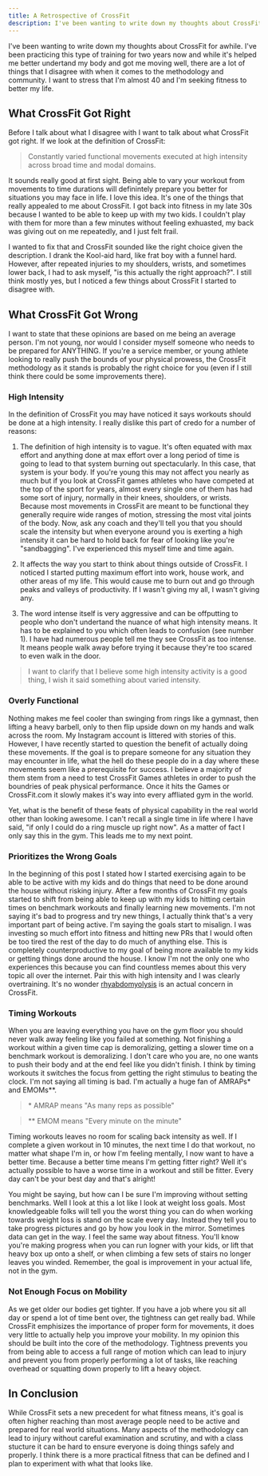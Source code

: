```yaml
---
title: A Retrospective of CrossFit
description: I've been wanting to write down my thoughts about CrossFit for awhile. I've been practicing this type of training for two years now and while it's helped me better undertand my body and got me moving well, there are a lot of things that I disagree with when it comes to the methodology and community.
---
```


I've been wanting to write down my thoughts about CrossFit for awhile. I've been practicing this type of training for two years now and while it's helped me better undertand my body and got me moving well, there are a lot of things that I disagree with when it comes to the methodology and community. I want to stress that I'm almost 40 and I'm seeking fitness to better my life.

## What CrossFit Got Right

Before I talk about what I disagree with I want to talk about what CrossFit got right. If we look at the definition of CrossFit:

> Constantly varied functional movements executed at high intensity across broad time and modal domains.

It sounds really good at first sight. Being able to vary your workout from movements to time durations will definintely prepare you better for situations you may face in life. I love this idea. It's one of the things that really appealed to me about CrossFit. I got back into fitness in my late 30s because I wanted to be able to keep up with my two kids. I couldn't play with them for more than a few minutes without feeling exhuasted, my back was giving out on me repeatedly, and I just felt frail.

I wanted to fix that and CrossFit sounded like the right choice given the description. I drank the Kool-aid hard, like frat boy with a funnel hard. However, after repeated injuries to my shoulders, wrists, and sometimes lower back, I had to ask myself, "is this actually the right approach?". I still think mostly yes, but I noticed a few things about CrossFit I started to disagree with.

## What CrossFit Got Wrong

I want to state that these opinions are based on me being an average person. I'm not young, nor would I consider myself someone who needs to be prepared for ANYTHING. If you're a service member, or young athlete looking to really push the bounds of your physical prowess, the CrossFit methodology as it stands is probably the right choice for you (even if I still think there could be some improvements there).

### High Intensity

In the definition of CrossFit you may have noticed it says workouts should be done at a high intensity. I really dislike this part of credo for a number of reasons:

1. The definition of high intensity is to vague. It's often equated with max effort and anything done at max effort over a long period of time is going to lead to that system burning out spectacularly. In this case, that system is your body. If you're young this may not affect you nearly as much but if you look at CrossFit games athletes who have competed at the top of the sport for years, almost every single one of them has had some sort of injury, normally in their knees, shoulders, or wrists. Because most movements in CrossFit are meant to be functional they generally require wide ranges of motion, stressing the most vital joints of the body. Now, ask any coach and they'll tell you that you should scale the intensity but when everyone around you is exerting a high intensity it can be hard to hold back for fear of looking like you're "sandbagging". I've experienced this myself time and time again.

2. It affects the way you start to think about things outside of CrossFit. I noticed I started putting maximum effort into work, house work, and other areas of my life. This would cause me to burn out and go through peaks and valleys of productivity. If I wasn't giving my all, I wasn't giving any.

3. The word intense itself is very aggressive and can be offputting to people who don't undertand the nuance of what high intensity means. It has to be explained to you which often leads to confusion (see number 1). I have had numerous people tell me they see CrossFit as too intense. It means people walk away before trying it because they're too scared to even walk in the door.

> I want to clarify that I believe some high intensity activity is a good thing, I wish it said something about varied intensity.

### Overly Functional

Nothing makes me feel cooler than swinging from rings like a gymnast, then lifting a heavy barbell, only to then flip upside down on my hands and walk across the room. My Instagram account is littered with stories of this. However, I have recently started to question the benefit of actually doing these movements. If the goal is to prepare someone for any situation they may encounter in life, what the hell do these people do in a day where these movements seem like a prerequisite for success. I believe a majority of them stem from a need to test CrossFit Games athletes in order to push the boundries of peak physical performance. Once it hits the Games or CrossFit.com it slowly makes it's way into every affliated gym in the world.

Yet, what is the benefit of these feats of physical capability in the real world other than looking awesome. I can't recall a single time in life where I have said, "if only I could do a ring muscle up right now". As a matter of fact I only say this in the gym. This leads me to my next point.

### Prioritizes the Wrong Goals

In the beginning of this post I stated how I started exercising again to be able to be active with my kids and do things that need to be done around the house without risking injury. After a few months of CrossFit my goals started to shift from being able to keep up with my kids to hitting certain times on benchmark workouts and finally learning new movements. I'm not saying it's bad to progress and try new things, I actually think that's a very important part of being active. I'm saying the goals start to misalign. I was investing so much effort into fitness and hitting new PRs that I would often be too tired the rest of the day to do much of anything else. This is completely counterproductive to my goal of being more available to my kids or getting things done around the house. I know I'm not the only one who experiences this because you can find countless memes about this very topic all over the internet. Pair this with high intensity and I was clearly overtraining. It's no wonder [rhyabdomyolysis](https://theconversation.com/explainer-what-is-rhabdomyolysis-and-whats-its-connection-to-crossfit-75623) is an actual concern in CrossFit.

### Timing Workouts

When you are leaving everything you have on the gym floor you should never walk away feeling like you failed at something. Not finishing a workout within a given time cap is demoralizing, getting a slower time on a benchmark workout is demoralizing. I don't care who you are, no one wants to push their body and at the end feel like you didn't finish. I think by timing workouts it switches the focus from getting the right stimulus to beating the clock. I'm not saying all timing is bad. I'm actually a huge fan of AMRAPs\* and EMOMs\*\*.

> \* AMRAP means "As many reps as possible"

> \*\* EMOM means "Every minute on the minute"

Timing workouts leaves no room for scaling back intensity as well. If I complete a given workout in 10 minutes, the next time I do that workout, no matter what shape I'm in, or how I'm feeling mentally, I now want to have a better time. Because a better time means I'm getting fitter right? Well it's actually possible to have a worse time in a workout and still be fitter. Every day can't be your best day and that's alright!

You might be saying, but how can I be sure I'm improving without setting benchmarks. Well I look at this a lot like I look at weight loss goals. Most knowledgeable folks will tell you the worst thing you can do when working towards weight loss is stand on the scale every day. Instead they tell you to take progress pictures and go by how you look in the mirror. Sometimes data can get in the way. I feel the same way about fitness. You'll know you're making progress when you can run logner with your kids, or lift that heavy box up onto a shelf, or when climbing a few sets of stairs no longer leaves you winded. Remember, the goal is improvement in your actual life, not in the gym.

### Not Enough Focus on Mobility

As we get older our bodies get tighter. If you have a job where you sit all day or spend a lot of time bent over, the tightness can get really bad. While CrossFit emphisizes the importance of proper form for movements, it does very little to actually help you improve your mobility. In my opinion this should be built into the core of the methodology. Tightness prevents you from being able to access a full range of motion which can lead to injury and prevent you from properly performing a lot of tasks, like reaching overhead or squatting down properly to lift a heavy object.

## In Conclusion

While CrossFit sets a new precedent for what fitness means, it's goal is often higher reaching than most average people need to be active and prepared for real world situations. Many aspects of the methodology can lead to injury without careful examination and scrutiny, and with a class stucture it can be hard to ensure everyone is doing things safely and properly. I think there is a more practical fitness that can be defined and I plan to experiment with what that looks like.
